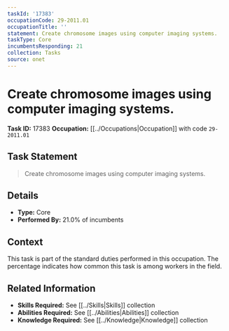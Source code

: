 ```yaml
---
taskId: '17383'
occupationCode: 29-2011.01
occupationTitle: ''
statement: Create chromosome images using computer imaging systems.
taskType: Core
incumbentsResponding: 21
collection: Tasks
source: onet
---
```

# Create chromosome images using computer imaging systems.

**Task ID:** 17383
**Occupation:** [[../Occupations|Occupation]] with code `29-2011.01`

## Task Statement

> Create chromosome images using computer imaging systems.

## Details

- **Type:** Core
- **Performed By:** 21.0% of incumbents

## Context

This task is part of the standard duties performed in this occupation. The percentage indicates how common this task is among workers in the field.

## Related Information

- **Skills Required:** See [[../Skills|Skills]] collection
- **Abilities Required:** See [[../Abilities|Abilities]] collection
- **Knowledge Required:** See [[../Knowledge|Knowledge]] collection
